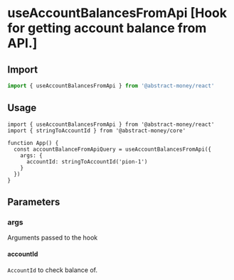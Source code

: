 
# useAccountBalancesFromApi [Hook for getting account balance from API.]

## Import

```ts twoslash
import { useAccountBalancesFromApi } from '@abstract-money/react'
```

## Usage

```tsx twoslash [index.tsx]
import { useAccountBalancesFromApi } from '@abstract-money/react'
import { stringToAccountId } from '@abstract-money/core'

function App() {
  const accountBalanceFromApiQuery = useAccountBalancesFromApi({
    args: {
      accountId: stringToAccountId('pion-1')
    }
  })
}
```

## Parameters

### args

Arguments passed to the hook

#### accountId
`AccountId` to check balance of.

<ParameterExtraSnippet />
<ParameterQuerySnippet />
